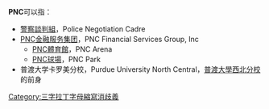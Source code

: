 '''PNC'''可以指：

* [[警察談判組|警察談判組]]，Police Negotiation Cadre
* [[PNC金融服务集团|PNC金融服务集团]]，PNC Financial Services Group, Inc
** [[PNC體育館|PNC體育館]]，PNC Arena
** [[PNC球場|PNC球場]]，PNC Park
* 普渡大学卡罗美分校，Purdue University North Central，[[普渡大學西北分校|普渡大學西北分校]]的前身

{{消歧义}}

[[Category:三字拉丁字母縮寫消歧義|Category:三字拉丁字母縮寫消歧義]]